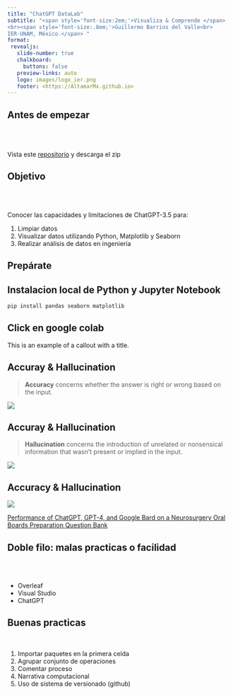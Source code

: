 ```yaml
---
title: "ChatGPT DataLab"
subtitle: "<span style='font-size:2em;'>Visualiza & Comprende </span>
<br><span style='font-size:.8em;'>Guillermo Barrios del Valle<br> 
IER-UNAM, México.</span> "
format:
 revealjs:
   slide-number: true
   chalkboard:
     buttons: false
   preview-links: auto
   logo: images/logo_ier.png
   footer: <https://AltamarMx.github.io>
---
```





## Antes de empezar

<br/>
<br/>
<br/>
Vista este [repositorio](https://github.com/AltamarMx/DataLab) y descarga el zip






## Objetivo

<br/>
<br/>

Conocer las capacidades y 
limitaciones 
de ChatGPT-3.5 para:

1. Limpiar datos 
1. Visualizar datos utilizando Python, Matplotlib y Seaborn
1. Realizar análisis de datos en ingeniería 



## Prepárate


::: {.callout-note}
## Instalacion local de Python y Jupyter Notebook
```python
pip install pandas seaborn matplotlib
```
:::

::: {.callout-tip}
## Click en google colab

This is an example of a callout with a title.
:::






## Accuray & Hallucination

> **Accuracy** concerns whether the answer is right or wrong based on the input.

![](images/accuracy.jpeg)


## Accuray & Hallucination
> **Hallucination** concerns the introduction of unrelated or nonsensical information that wasn't present or implied in the input.

![](images/hallucination.jpeg)
<!-- 
## Hallucination & Accuracy

![](images/accuracy_hallucination.png)

 
::: footer
[Performance of ChatGPT, GPT-4, and Google Bard on a Neurosurgery Oral Boards Preparation Question Bank](https://www.medrxiv.org/content/10.1101/2023.04.06.23288265v1#:~:text=GPT-4%E2%80%99s%20performance%20on%20imaging-related%20questions%20surpassed%20GPT-3.5%E2%80%99s%20%2868.6%25,%3C0.001%29%20and%20Bard%20%282.3%25%20vs.%2027.3%25%2C%20P%20%3D0.002%29.)
::: -->


##  Accuracy & Hallucination

![](images/accuracy_hallucination_horizontal.png)

 
::: footer
[Performance of ChatGPT, GPT-4, and Google Bard on a Neurosurgery Oral Boards Preparation Question Bank](https://www.medrxiv.org/content/10.1101/2023.04.06.23288265v1#:~:text=GPT-4%E2%80%99s%20performance%20on%20imaging-related%20questions%20surpassed%20GPT-3.5%E2%80%99s%20%2868.6%25,%3C0.001%29%20and%20Bard%20%282.3%25%20vs.%2027.3%25%2C%20P%20%3D0.002%29.)
:::

<!-- 
## Few undergrads pay  GPT-4 


![](images/gpt-load-data.jpeg)
 -->

## Doble filo: malas practicas o facilidad

<br/>
<br/>

::: {.incremental}
- Overleaf
- Visual Studio
- ChatGPT
:::


## Buenas practicas
<br/>


::: {.incremental}
1. Importar paquetes en la primera celda
1. Agrupar conjunto de operaciones
1. Comentar proceso
1. Narrativa computacional
1. Uso de sistema de versionado (github)
:::